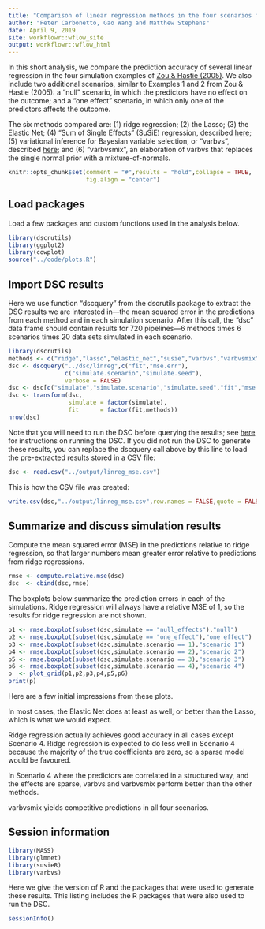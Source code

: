 ```yaml
---
title: "Comparison of linear regression methods in the four scenarios from Zou & Hastie (2005)"
author: "Peter Carbonetto, Gao Wang and Matthew Stephens"
date: April 9, 2019
site: workflowr::wflow_site
output: workflowr::wflow_html
---
```


In this short analysis, we compare the prediction accuracy of several
linear regression in the four simulation examples of
[Zou & Hastie (2005)][zou-hastie-2005]. We also include two additional
scenarios, similar to Examples 1 and 2 from Zou & Hastie (2005): a
"null" scenario, in which the predictors have no effect on the
outcome; and a "one effect" scenario, in which only one of the
predictors affects the outcome.

The six methods compared are: (1) ridge regression; (2) the Lasso; (3)
the Elastic Net; (4) "Sum of Single Effects" (SuSiE) regression,
described [here][susie]; (5) variational inference for Bayesian
variable selection, or "varbvs", described [here][varbvs]; and (6)
"varbvsmix", an elaboration of varbvs that replaces the single normal
prior with a mixture-of-normals.

```r
knitr::opts_chunk$set(comment = "#",results = "hold",collapse = TRUE,
                      fig.align = "center")
```

Load packages
-------------

Load a few packages and custom functions used in the analysis below.

```r
library(dscrutils)
library(ggplot2)
library(cowplot)
source("../code/plots.R")
```

Import DSC results
------------------

Here we use function "dscquery" from the dscrutils package to extract
the DSC results we are interested in---the mean squared error in the
predictions from each method and in each simulation scenario. After
this call, the "dsc" data frame should contain results for 720
pipelines---6 methods times 6 scenarios times 20 data sets simulated
in each scenario.

```r
library(dscrutils)
methods <- c("ridge","lasso","elastic_net","susie","varbvs","varbvsmix")
dsc <- dscquery("../dsc/linreg",c("fit","mse.err"),
                c("simulate.scenario","simulate.seed"),
                verbose = FALSE)
dsc <- dsc[c("simulate","simulate.scenario","simulate.seed","fit","mse.err")]
dsc <- transform(dsc,
                 simulate = factor(simulate),
                 fit      = factor(fit,methods))
nrow(dsc)
```

Note that you will need to run the DSC before querying the results;
see [here](usage_instructions.html) for instructions on running the
DSC. If you did not run the DSC to generate these results, you can
replace the dscquery call above by this line to load the pre-extracted
results stored in a CSV file:

```r
dsc <- read.csv("../output/linreg_mse.csv")
```

This is how the CSV file was created:

```r
write.csv(dsc,"../output/linreg_mse.csv",row.names = FALSE,quote = FALSE)
```

## Summarize and discuss simulation results

Compute the mean squared error (MSE) in the predictions relative to
ridge regression, so that larger numbers mean greater error relative
to predictions from ridge regressions. 

```r
rmse <- compute.relative.mse(dsc)
dsc  <- cbind(dsc,rmse)
```

The boxplots below summarize the prediction errors in each of the
simulations. Ridge regression will always have a relative MSE of 1, so
the results for ridge regression are not shown.

```r
p1 <- rmse.boxplot(subset(dsc,simulate == "null_effects"),"null")
p2 <- rmse.boxplot(subset(dsc,simulate == "one_effect"),"one effect")
p3 <- rmse.boxplot(subset(dsc,simulate.scenario == 1),"scenario 1")
p4 <- rmse.boxplot(subset(dsc,simulate.scenario == 2),"scenario 2")
p5 <- rmse.boxplot(subset(dsc,simulate.scenario == 3),"scenario 3")
p6 <- rmse.boxplot(subset(dsc,simulate.scenario == 4),"scenario 4")
p  <- plot_grid(p1,p2,p3,p4,p5,p6)
print(p)
```

Here are a few initial impressions from these plots.

In most cases, the Elastic Net does at least as well, or better than
the Lasso, which is what we would expect.

Ridge regression actually achieves good accuracy in all cases
except Scenario 4. Ridge regression is expected to do less well in
Scenario 4 because the majority of the true coefficients are zero, so
a sparse model would be favoured.

In Scenario 4 where the predictors are correlated in a structured way,
and the effects are sparse, varbvs and varbvsmix perform better than
the other methods.

varbvsmix yields competitive predictions in all four scenarios.

## Session information

```r
library(MASS)
library(glmnet)
library(susieR)
library(varbvs)
```

Here we give the version of R and the packages that were used to
generate these results. This listing includes the R packages that were
also used to run the DSC.

```r
sessionInfo()
```

[github-repo]:     https://github.com/stephenslab/dsc-linreg
[susie]:           https://doi.org/10.1101/501114
[varbvs]:          https://projecteuclid.org/euclid.ba/1339616726 
[zou-hastie-2005]: https://doi.org/10.1111/j.1467-9868.2005.00503.x
